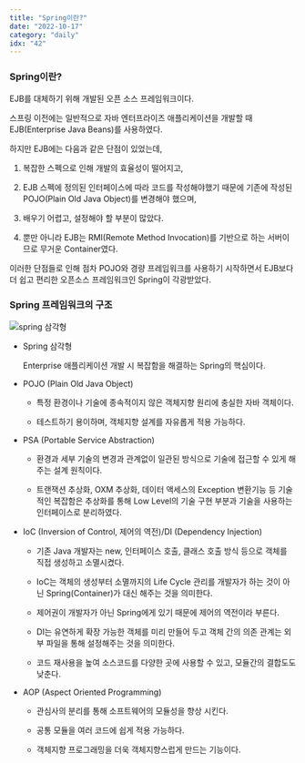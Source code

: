 ```yaml
---
title: "Spring이란?"
date: "2022-10-17"
category: "daily"
idx: "42"
---
```


### Spring이란?

EJB를 대체하기 위해 개발된 오픈 소스 프레임워크이다.

스프링 이전에는 일반적으로 자바 엔터프라이즈 애플리케이션을 개발할 때 EJB(Enterprise Java Beans)를 사용하였다.

하지만 EJB에는 다음과 같은 단점이 있었는데,

1. 복잡한 스펙으로 인해 개발의 효율성이 떨어지고,

2. EJB 스펙에 정의된 인터페이스에 따라 코드를 작성해야했기 때문에 기존에 작성된 POJO(Plain Old Java Object)를 변경해야 했으며,

3. 배우기 어렵고, 설정해야 할 부분이 많았다.

4. 뿐만 아니라 EJB는 RMI(Remote Method Invocation)를 기반으로 하는 서버이므로 무거운 Container였다.

이러한 단점들로 인해 점차 POJO와 경량 프레임워크를 사용하기 시작하면서 EJB보다 더 쉽고 편리한 오픈소스 프레임워크인 Spring이 각광받았다.

### Spring 프레임워크의 구조

![spring 삼각형](./triangle.png)

- Spring 삼각형

  Enterprise 애플리케이션 개발 시 복잡함을 해결하는 Spring의 핵심이다.

- POJO (Plain Old Java Object)

  - 특정 환경이나 기술에 종속적이지 않은 객체지향 원리에 충실한 자바 객체이다.

  - 테스트하기 용이하며, 객체지향 설계를 자유롭게 적용 가능하다.

- PSA (Portable Service Abstraction)

  - 환경과 세부 기술의 변경과 관계없이 일관된 방식으로 기술에 접근할 수 있게 해주는 설계 원칙이다.

  - 트랜잭션 추상화, OXM 추상화, 데이터 액세스의 Exception 변환기능 등 기술적인 복잡함은 추상화를 통해 Low Level의 기술 구현 부분과 기술을 사용하는 인터페이스로 분리하였다.

- IoC (Inversion of Control, 제어의 역전)/DI (Dependency Injection)

  - 기존 Java 개발자는 new, 인터페이스 호출, 클래스 호출 방식 등으로 객체를 직접 생성하고 소멸시켰다.

  - IoC는 객체의 생성부터 소멸까지의 Life Cycle 관리를 개발자가 하는 것이 아닌 Spring(Container)가 대신 해주는 것을 의미한다.

  - 제어권이 개발자가 아닌 Spring에게 있기 때문에 제어의 역전이라 부른다.

  - DI는 유연하게 확장 가능한 객체를 미리 만들어 두고 객체 간의 의존 관계는 외부 파일을 통해 설정해주는 것을 의미한다.

  - 코드 재사용을 높여 소스코드를 다양한 곳에 사용할 수 있고, 모듈간의 결합도도 낮춘다.

- AOP (Aspect Oriented Programming)

  - 관심사의 분리를 통해 소프트웨어의 모듈성을 향상 시킨다.

  - 공통 모듈을 여러 코드에 쉽게 적용 가능하다.

  - 객체지향 프로그래밍을 더욱 객체지향스럽게 만드는 기능이다.
